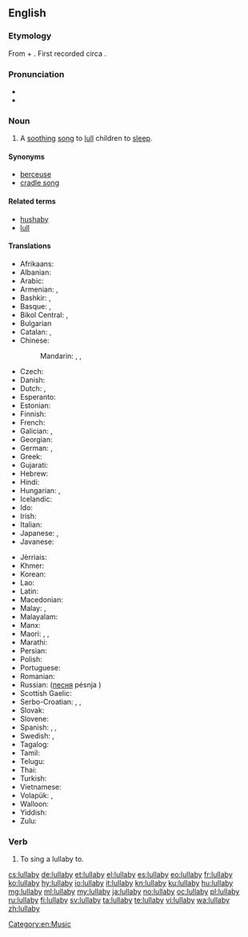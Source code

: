 ==English==

{{wikipedia}}

===Etymology===
From {{etyl|enm|en}} {{term|lullen||to [[lull]]|lang=emn}} + {{term|bye|lang=en}}. First recorded circa {{w|1560}}.

===Pronunciation===
* {{IPA|/ˈlʌləbaɪ/|lang=en}}
* {{audio|en-us-lullabye.ogg|Audio (US)|lang=en}}

===Noun===
{{en-noun|lullabies}}

# A [[soothing]] [[song]] to [[lull]] children to [[sleep]].

====Synonyms====
* [[berceuse]]
* [[cradle song]]

====Related terms====
* [[hushaby]]
* [[lull]]

====Translations====
{{trans-top|a soothing song to lull children to sleep}}
* Afrikaans: {{t-needed|af}}
* Albanian: {{t|sq|nina-nanë}}
* Arabic: {{t|ar|تهويدة|f|tr=tahwīda}}
* Armenian: {{t+|hy|օրոր|tr=ōror}}, {{t+|hy|օրորոցային|tr=ōrorocʿayin|sc=Armn}}
* Bashkir: {{t|ba|сәңгелдәк йыры|sc=Cyrl}}, {{t|ba|бишек йыры|sc=Cyrl}}
* Basque: {{t|eu|lo-kanta}}, {{t|eu|sehaska-kanta}}
* Bikol Central: {{t|bcl|lúlay}}, {{t|bcl|layláy}}
* Bulgarian {{t|bg|приспивна песен|sc=Cyrl}}
* Catalan: {{t|ca|cançó de bressol|f}}, {{t|ca|vou-verivou|m}}
* Chinese:
*: Mandarin: {{t+|cmn|催眠曲|tr=cuīmiánqǔ|sc=Hani}}, {{t+|cmn|搖籃曲|sc=Hani}}, {{t+|cmn|摇篮曲|tr=yáolánqǔ|sc=Hani}}
* Czech: {{t+|cs|ukolébavka|f}}
* Danish: {{t|da|godnatsang}}
* Dutch: {{t+|nl|slaapliedje|n}}, {{t|nl|wiegeliedje|n}}
* Esperanto: {{t|eo|lulkanto}}
* Estonian: {{t|et|hällilaul}}
* Finnish: {{t+|fi|tuutulaulu}}
* French: {{t+|fr|berceuse|f}}
* Galician: {{t+|gl|nana|f}}, {{t|gl|arrolo|m}}
* Georgian: {{t|ka|იავნანა|tr=iavnana|sc=Geor}}
* German: {{t+|de|Schlaflied|n}}, {{t+|de|Wiegenlied|n}}
* Greek: {{t+|el|νανούρισμα|n|tr=nanourisma|sc=Grek}}
* Gujarati: {{t-needed|gu}}
* Hebrew: {{t+|he|שיר ערש|m|tr=shir eres}}
* Hindi: {{t|hi|लोरी|tr=lorī|sc=Deva}}
* Hungarian: {{t+|hu|altatódal}}, {{t+|hu|bölcsődal}}
* Icelandic: {{t+|is|vögguvísa|f}}
* Ido: {{t+|io|bersokanto}}
* Irish: {{t|ga|suantraí|f}}
* Italian: {{t+|it|ninna nanna|f}}
* Japanese: {{t|ja|子守歌|tr=こもりうた, komori-uta}}, {{t|ja|ララバイ|tr=rarabai}}
* Javanese: {{t-needed|jv}}
{{trans-mid}}
* Jèrriais: {{t|roa-jer|bèrcheuse|f}}
* Khmer: {{t|km|ទំនុកបំពេរ|tr=tumnuk bɑmpee|sc=Khmr}}
* Korean: {{t+|ko|자장가|sc=Hang}}
* Lao: {{t-needed|lo}}
* Latin: {{t-needed|la}}
* Macedonian: {{t-needed|mk}}
* Malay: {{t|ms|dondang}}, {{t|ms|nyannyan pengulit}}
* Malayalam: {{t-needed|ml}}
* Manx: {{t|gv|arrane cadlee|m}}
* Maori: {{t|mi|taiapo}}, {{t|mi|pōpō}}, {{t|mi|ngāoriori}}
* Marathi: {{t-needed|mr}}
* Persian: {{t+|fa|لالایی|tr=lâlâyi}}
* Polish: {{t+|pl|kołysanka|f}}
* Portuguese: {{t|pt|canção de ninar|f}}
* Romanian: {{t+|ro|cântec de leagăn|n}}
* Russian: {{t+|ru|колыбельная|f|tr=kolybél'naja}} ([[песня]] pésnja {{g|f}})
* Scottish Gaelic: {{t|gd|òran tàlaidh|m}}
* Serbo-Croatian: {{t+|sh|uspavanka|f}}, {{t|sh|uljuljka|f}}, {{t|sh|ukolevka}}
* Slovak: {{t|sk|uspávanka|f}}
* Slovene: {{t-needed|sl}}
* Spanish: {{t+|es|canción de cuna|f}}, {{t+|es|nana|f}}, {{t|es|canto de cuna|m}}
* Swedish: {{t+|sv|vaggvisa|c}}, {{t|sv|godnattsång|c}}
* Tagalog: {{t|tl|oyayi}}
* Tamil: {{t+|ta|தாலாட்டு|tr=tālāttu}}
* Telugu: {{t-needed|te}}
* Thai: {{t|th|เพลงกล่อมเด็ก|tr=playng glòm dèk|sc=Thai}}
* Turkish: {{t+|tr|ninni}}
* Vietnamese: {{t|vi|hát ru}}
* Volapük: {{t|vo|klädömakanit}}, {{t|vo|klädömalid}}
* Walloon: {{t+|wa|hosseuse|f}}
* Yiddish: {{t|yi|וויגליד|n|tr=viglid|sc=Hebr}}
* Zulu: {{t-needed|zu}}
{{trans-bottom}}

===Verb===
{{en-verb|lullabies|lullabying|lullabied}}

# {{cx|transitive|lang=en}} To sing a lullaby to.

[[Category:en:Music]]

[[cs:lullaby]]
[[de:lullaby]]
[[et:lullaby]]
[[el:lullaby]]
[[es:lullaby]]
[[eo:lullaby]]
[[fr:lullaby]]
[[ko:lullaby]]
[[hy:lullaby]]
[[io:lullaby]]
[[it:lullaby]]
[[kn:lullaby]]
[[ku:lullaby]]
[[hu:lullaby]]
[[mg:lullaby]]
[[ml:lullaby]]
[[my:lullaby]]
[[ja:lullaby]]
[[no:lullaby]]
[[oc:lullaby]]
[[pl:lullaby]]
[[ru:lullaby]]
[[fi:lullaby]]
[[sv:lullaby]]
[[ta:lullaby]]
[[te:lullaby]]
[[vi:lullaby]]
[[wa:lullaby]]
[[zh:lullaby]]